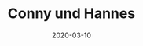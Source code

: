---
title: Conny und Hannes
date: 2020-03-10
image: /images/hochzeitsblog/black/black24.jpg
width: 2000
height: 2000
category: Black
couple_category: 
weight: 7204
---